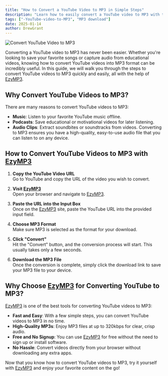 ```yaml
---
title: "How to Convert a YouTube Video to MP3 in Simple Steps"
description: "Learn how to easily convert a YouTube video to MP3 with this simple guide. Get high-quality MP3 files from YouTube videos quickly and effortlessly."
tags: ["-YouTube-video-to-MP3", "MP3 download"]
date: 2025-01-14
author: DrewGrant
---
```


![Convert YouTube Video to MP3](/assets/images/blog/illustration-youtube-to-mp3-converter.webp)

Converting a YouTube video to MP3 has never been easier. Whether you're looking to save your favorite songs or capture audio from educational videos, knowing how to convert YouTube videos into MP3 format can be incredibly useful. In this guide, we will walk you through the steps to convert YouTube videos to MP3 quickly and easily, all with the help of [EzyMP3](/).

## Why Convert YouTube Videos to MP3?

There are many reasons to convert YouTube videos to MP3:
- **Music**: Listen to your favorite YouTube music offline.
- **Podcasts**: Save educational or motivational videos for later listening.
- **Audio Clips**: Extract soundbites or soundtracks from videos.
Converting to MP3 ensures you have a high-quality, easy-to-use audio file that you can listen to on any device.

## How to Convert YouTube Videos to MP3 with [EzyMP3](/)

1. **Copy the YouTube Video URL**  
   Go to YouTube and copy the URL of the video you wish to convert. 

2. **Visit [EzyMP3](/)**  
   Open your browser and navigate to [EzyMP3](/).

3. **Paste the URL into the Input Box**  
   Once on the [EzyMP3](/) site, paste the YouTube URL into the provided input field.

4. **Choose MP3 Format**  
   Make sure MP3 is selected as the format for your download.

5. **Click "Convert"**  
   Hit the "Convert" button, and the conversion process will start. This usually takes only a few seconds.

6. **Download the MP3 File**  
   Once the conversion is complete, simply click the download link to save your MP3 file to your device.

## Why Choose [EzyMP3](/) for Converting YouTube to MP3?

[EzyMP3](/) is one of the best tools for converting YouTube videos to MP3:
- **Fast and Easy**: With a few simple steps, you can convert YouTube videos to MP3 in no time.
- **High-Quality MP3s**: Enjoy MP3 files at up to 320kbps for clear, crisp audio.
- **Free and No Signup**: You can use [EzyMP3](/) for free without the need to sign up or install software.
- **No Hassle**: Convert videos directly from your browser without downloading any extra apps.

Now that you know how to convert YouTube videos to MP3, try it yourself with [EzyMP3](/) and enjoy your favorite content on the go!

